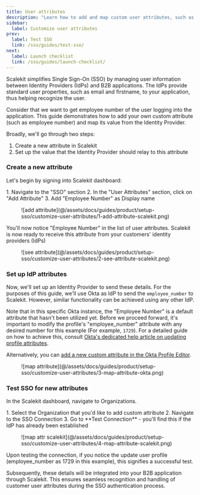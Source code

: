 ```yaml
---
title: User attributes
description: "Learn how to add and map custom user attributes, such as an employee number, from an Identity Provider (IdP) like Okta using Scalekit."
sidebar:
  label: Customize user attributes
prev:
  label: Test SSO
  link: /sso/guides/test-sso/
next:
  label: Launch checklist
  link: /sso/guides/launch-checklist/
---
```



Scalekit simplifies Single Sign-On (SSO) by managing user information between Identity Providers (IdPs) and B2B applications. The IdPs provide standard user properties, such as email and firstname, to your application, thus helping recognize the user.

Consider that we want to get employee number of the user logging into the application. This guide demonstrates how to add your own custom attribute (such as employee number) and map its value from the Identity Provider.

Broadly, we'll go through two steps:

1. Create a new attribute in Scalekit
2. Set up the value that the Identity Provider should relay to this attribute

### Create a new attribute

Let's begin by signing into Scalekit dashboard:

<Steps>
1. Navigate to the "SSO" section
2. In the "User Attributes" section, click on "Add Attribute"
3. Add "Employee Number" as Display name
</Steps>

<figure>
  ![add attribute](@/assets/docs/guides/product/setup-sso/customize-user-attributes/1-add-attribute-scalekit.png)
</figure>

You'll now notice "Employee Number" in the list of user attributes. Scalekit is now ready to receive this attribute from your customers' identity providers (IdPs)

<figure>
  ![see attribute](@/assets/docs/guides/product/setup-sso/customize-user-attributes/2-see-attribute-scalekit.png)
</figure>

### Set up IdP attributes

Now, we'll set up an Identity Provider to send these details. For the purposes of this guide, we'll use Okta as IdP to send the `employee_number` to Scalekit. However, similar functionality can be achieved using any other IdP.

Note that in this specific Okta instance, the "Employee Number" is a default attribute that hasn't been utilized yet. Before we proceed forward, it's important to modify the profile's "employee_number" attribute with any desired number for this example (For example, `1729`). For a detailed guide on how to achieve this, consult <a href="https://help.okta.com/en-us/content/topics/users-groups-profiles/usgp-edit-user-attributes.htm#:~:text=Click%20the%20Profile%20tab" target="_blank" rel="noopener noreferrer">Okta's dedicated help article on updating profile attributes</a>.

Alternatively, you can <a href="https://help.okta.com/en-us/content/topics/users-groups-profiles/usgp-add-custom-user-attributes.htm#:~:text=In%20the%20Admin%20Console%20%2C%20go%20to%20Directory%20Profile%20Editor" target="_blank" rel="noopener noreferrer">add a new custom attribute in the Okta Profile Editor</a>.

<figure>
  ![map attribute](@/assets/docs/guides/product/setup-sso/customize-user-attributes/3-map-attribute-okta.png)
</figure>

### Test SSO for new attributes

In the Scalekit dashboard, navigate to Organizations.

<Steps>
1. Select the Organization that you'd like to add custom attribute
2. Navigate to the SSO Connection
3. Go to **Test Connection** - you'll find this if the IdP has already been established
</Steps>

<figure>
  ![map attr scalekit](@/assets/docs/guides/product/setup-sso/customize-user-attributes/4-map-attribute-scalekit.png)
</figure>

Upon testing the connection, if you notice the update user profile (employee_number as 1729 in this example), this signifies a successful test.

Subsequently, these details will be integrated into your B2B application through Scalekit. This ensures seamless recognition and handling of customer user attributes during the SSO authentication process.
